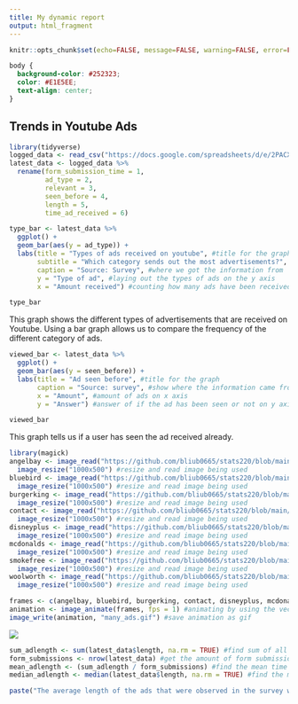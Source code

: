 ---
title: My dynamic report
output: html_fragment
---

```{r setup, include=FALSE}
knitr::opts_chunk$set(echo=FALSE, message=FALSE, warning=FALSE, error=FALSE)

```

```{css}
body {
  background-color: #252323;
  color: #E1E5EE;
  text-align: center;
}
```

## Trends in Youtube Ads 

```{r}
library(tidyverse)
logged_data <- read_csv("https://docs.google.com/spreadsheets/d/e/2PACX-1vQKP_gmNNUhDcvn27N7IrzSgdYTi8ys5PxQ1yukWUj956tA9nkB4u0dqrqjIlN9ms2Nh5MdMoHICoXX/pub?gid=638667384&single=true&output=csv")
latest_data <- logged_data %>%
  rename(form_submission_time = 1,
         ad_type = 2,
         relevant = 3,
         seen_before = 4,
         length = 5,
         time_ad_received = 6) 

type_bar <- latest_data %>%
  ggplot() +
  geom_bar(aes(y = ad_type)) +
  labs(title = "Types of ads received on youtube", #title for the graph 
       subtitle = "Which category sends out the most advertisements?", #subtitle to show what we want out of the information
       caption = "Source: Survey", #where we got the information from
       y = "Type of ad", #laying out the types of ads on the y axis
       x = "Amount received") #counting how many ads have been received of each type on the x axis

type_bar
```

This graph shows the different types of advertisements that are received on Youtube. Using a bar graph allows us to compare the frequency of the different category of ads.

```{r}
viewed_bar <- latest_data %>%
  ggplot() + 
  geom_bar(aes(y = seen_before)) +
  labs(title = "Ad seen before", #title for the graph
       caption = "Source: survey", #show where the information came from
       x = "Amount", #amount of ads on x axis
       y = "Answer") #answer of if the ad has been seen or not on y axis

viewed_bar
```

This graph tells us if a user has seen the ad received already.

```{r}
library(magick)
angelbay <- image_read("https://github.com/bliub0665/stats220/blob/main/angelbay.png?raw=true") %>%
  image_resize("1000x500") #resize and read image being used
bluebird <- image_read("https://github.com/bliub0665/stats220/blob/main/bluebird.png?raw=true") %>%
  image_resize("1000x500") #resize and read image being used
burgerking <- image_read("https://github.com/bliub0665/stats220/blob/main/burgerking.png?raw=true") %>%
  image_resize("1000x500") #resize and read image being used
contact <- image_read("https://github.com/bliub0665/stats220/blob/main/contact.png?raw=true") %>%
  image_resize("1000x500") #resize and read image being used
disneyplus <- image_read("https://github.com/bliub0665/stats220/blob/main/disneyplus.png?raw=true") %>%
  image_resize("1000x500") #resize and read image being used
mcdonalds <- image_read("https://github.com/bliub0665/stats220/blob/main/mcdonalds.png?raw=true") %>%
  image_resize("1000x500") #resize and read image being used
smokefree <- image_read("https://github.com/bliub0665/stats220/blob/main/smokefree.png?raw=true") %>%
  image_resize("1000x500") #resize and read image being used
woolworth <- image_read("https://github.com/bliub0665/stats220/blob/main/woolworth.png?raw=true") %>%
  image_resize("1000x500") #resize and read image being used

frames <- c(angelbay, bluebird, burgerking, contact, disneyplus, mcdonalds, smokefree, woolworth) #create vector with all frames
animation <- image_animate(frames, fps = 1) #animating by using the vectors
image_write(animation, "many_ads.gif") #save animation as gif
```

![](many_ads.gif)

```{r}
sum_adlength <- sum(latest_data$length, na.rm = TRUE) #find sum of all the ad lengths
form_submissions <- nrow(latest_data) #get the amount of form submissions
mean_adlength <- (sum_adlength / form_submissions) #find the mean time for an ad
median_adlength <- median(latest_data$length, na.rm = TRUE) #find the median of the ad lengths

paste("The average length of the ads that were observed in the survey was", mean_adlength, "seconds, and the median length is", median_adlength, "seconds.")
```

